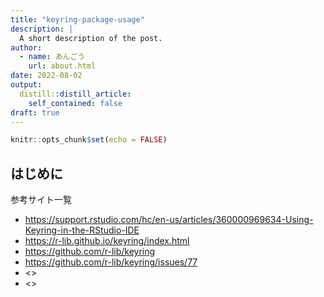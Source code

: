 ```yaml
---
title: "keyring-package-usage"
description: |
  A short description of the post.
author:
  - name: あんごう
    url: about.html
date: 2022-08-02
output:
  distill::distill_article:
    self_contained: false
draft: true
---
```



```r
knitr::opts_chunk$set(echo = FALSE)
```

## はじめに

参考サイト一覧

- <https://support.rstudio.com/hc/en-us/articles/360000969634-Using-Keyring-in-the-RStudio-IDE>
- <https://r-lib.github.io/keyring/index.html>
- <https://github.com/r-lib/keyring>
- <https://github.com/r-lib/keyring/issues/77>
- <>
- <>